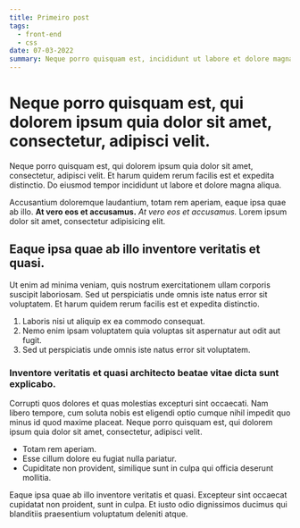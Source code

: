 ```yaml
---
title: Primeiro post
tags: 
  - front-end
  - css
date: 07-03-2022
summary: Neque porro quisquam est, incididunt ut labore et dolore magna aliqua.
---
```


# Neque porro quisquam est, qui dolorem ipsum quia dolor sit amet, consectetur, adipisci velit.

Neque porro quisquam est, qui dolorem ipsum quia dolor sit amet, consectetur, adipisci velit. Et harum quidem rerum facilis est et expedita distinctio. Do eiusmod tempor incididunt ut labore et dolore magna aliqua.

Accusantium doloremque laudantium, totam rem aperiam, eaque ipsa quae ab illo. __At vero eos et accusamus.__ *At vero eos et accusamus.* Lorem ipsum dolor sit amet, consectetur adipisicing elit.

## Eaque ipsa quae ab illo inventore veritatis et quasi.

Ut enim ad minima veniam, quis nostrum exercitationem ullam corporis suscipit laboriosam. Sed ut perspiciatis unde omnis iste natus error sit voluptatem. Et harum quidem rerum facilis est et expedita distinctio.

1. Laboris nisi ut aliquip ex ea commodo consequat.
2. Nemo enim ipsam voluptatem quia voluptas sit aspernatur aut odit aut fugit.
3. Sed ut perspiciatis unde omnis iste natus error sit voluptatem.

### Inventore veritatis et quasi architecto beatae vitae dicta sunt explicabo.

Corrupti quos dolores et quas molestias excepturi sint occaecati. Nam libero tempore, cum soluta nobis est eligendi optio cumque nihil impedit quo minus id quod maxime placeat. Neque porro quisquam est, qui dolorem ipsum quia dolor sit amet, consectetur, adipisci velit.

* Totam rem aperiam.
* Esse cillum dolore eu fugiat nulla pariatur.
* Cupiditate non provident, similique sunt in culpa qui officia deserunt mollitia.

Eaque ipsa quae ab illo inventore veritatis et quasi. Excepteur sint occaecat cupidatat non proident, sunt in culpa. Et iusto odio dignissimos ducimus qui blanditiis praesentium voluptatum deleniti atque.
